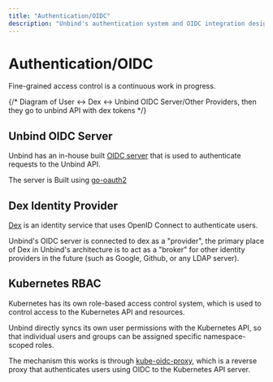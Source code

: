 ```yaml
---
title: "Authentication/OIDC"
description: "Unbind's authentication system and OIDC integration design"
---
```



# Authentication/OIDC
<Callout>
Fine-grained access control is a continuous work in progress.
</Callout>

{/* Diagram of User <-> Dex <-> Unbind OIDC Server/Other Providers, then they go to unbind API with dex tokens */}

## Unbind OIDC Server

Unbind has an in-house built [OIDC server](https://github.com/unbindapp/unbind-api) that is used to authenticate requests to the Unbind API.

The server is Built using [go-oauth2](https://github.com/golang/oauth2)

## Dex Identity Provider

[Dex](https://dexidp.io/) is an identity service that uses OpenID Connect to authenticate users.

<Callout>
Unbind's OIDC server is connected to dex as a "provider", the primary place of Dex in Unbind's architecture is to act as a "broker" for other identity providers in the future (such as Google, Github, or any LDAP server).
</Callout>

## Kubernetes RBAC
Kubernetes has its own role-based access control system, which is used to control access to the Kubernetes API and resources.

Unbind directly syncs its own user permissions with the Kubernetes API, so that individual users and groups can be assigned specific namespace-scoped roles.

The mechanism this works is through [kube-oidc-proxy](https://github.com/unbindapp/kube-oidc-proxy), which is a reverse proxy that authenticates users using OIDC to the Kubernetes API server.